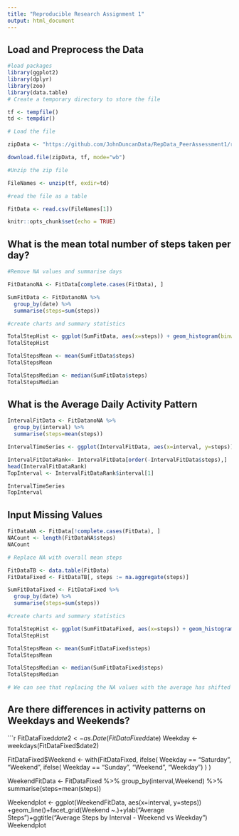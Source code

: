 ---
title: "Reproducible Research Assignment 1"
output: html_document
---

## Load and Preprocess the Data

```{r}

#load packages
library(ggplot2)
library(dplyr)
library(zoo)
library(data.table)
# Create a temporary directory to store the file

tf <- tempfile()
td <- tempdir()

# Load the file

zipData <- "https://github.com/JohnDuncanData/RepData_PeerAssessment1/raw/master/activity.zip"

download.file(zipData, tf, mode="wb")

#Unzip the zip file

FileNames <- unzip(tf, exdir=td)

#read the file as a table

FitData <- read.csv(FileNames[1])

knitr::opts_chunk$set(echo = TRUE)
```

## What is the mean total number of steps taken per day?

```{r}

#Remove NA values and summarise days

FitDatanoNA <- FitData[complete.cases(FitData), ]

SumFitData <- FitDatanoNA %>%
  group_by(date) %>%
  summarise(steps=sum(steps))

#create charts and summary statistics

TotalStepHist <- ggplot(SumFitData, aes(x=steps)) + geom_histogram(binwidth = 2500) +ggtitle("Histogram of Total Steps per Day")
TotalStepHist

TotalStepsMean <- mean(SumFitData$steps)
TotalStepsMean

TotalStepsMedian <- median(SumFitData$steps)
TotalStepsMedian

```

## What is the Average Daily Activity Pattern

```{r}
IntervalFitData <- FitDatanoNA %>%
  group_by(interval) %>%
  summarise(steps=mean(steps))

IntervalTimeSeries <- ggplot(IntervalFitData, aes(x=interval, y=steps)) + geom_line() +ggtitle("Average Steps at each Interval")+ylab("Average Steps")

IntervalFitDataRank<- IntervalFitData[order(-IntervalFitData$steps),]
head(IntervalFitDataRank)
TopInterval <- IntervalFitDataRank$interval[1]

IntervalTimeSeries
TopInterval

```

## Input Missing Values
```{r}

FitDataNA <- FitData[!complete.cases(FitData), ]
NACount <- length(FitDataNA$steps)
NACount

# Replace NA with overall mean steps

FitDataTB <- data.table(FitData)
FitDataFixed <- FitDataTB[, steps := na.aggregate(steps)]

SumFitDataFixed <- FitDataFixed %>%
  group_by(date) %>%
  summarise(steps=sum(steps))

#create charts and summary statistics

TotalStepHist <- ggplot(SumFitDataFixed, aes(x=steps)) + geom_histogram(binwidth = 2500) +ggtitle("Histogram of Total Steps per Day")
TotalStepHist

TotalStepsMean <- mean(SumFitDataFixed$steps)
TotalStepsMean

TotalStepsMedian <- median(SumFitDataFixed$steps)
TotalStepsMedian

# We can see that replacing the NA values with the average has shifted the median to equal the mean

```

## Are there differences in activity patterns on Weekdays and Weekends?

```{r}

FitDataFixed$date2 <- as.Date(FitDataFixed$date)
Weekday <- weekdays(FitDataFixed$date2)

FitDataFixed$Weekend <- with(FitDataFixed, ifelse(
  Weekday == "Saturday", "Weekend", ifelse(
    Weekday == "Sunday", "Weekend", "Weekday")
)
)

WeekendFitData <- FitDataFixed %>%
  group_by(interval,Weekend) %>%
  summarise(steps=mean(steps))

Weekendplot <- ggplot(WeekendFitData, aes(x=interval, y=steps)) +geom_line()+facet_grid(Weekend ~.)+ylab("Average Steps")+ggtitle("Average Steps by Interval - Weekend vs Weekday")
Weekendplot


